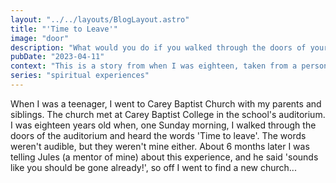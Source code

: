 ```yaml
---
layout: "../../layouts/BlogLayout.astro"
title: "'Time to Leave'"
image: "door"
description: "What would you do if you walked through the doors of your church one morning and heard the words 'Time to leave'?"
pubDate: "2023-04-11"
context: "This is a story from when I was eighteen, taken from a personal journal of key moments in my relationship with God."
series: "spiritual experiences"
---
```


When I was a teenager, I went to Carey Baptist Church with my parents and siblings. The church met at Carey Baptist College in the school's auditorium. I was eighteen years old when, one Sunday morning, I walked through the doors of the auditorium and heard the words 'Time to leave'. The words weren't audible, but they weren't mine either. About 6 months later I was telling Jules (a mentor of mine) about this experience, and he said 'sounds like you should be gone already!', so off I went to find a new church...
